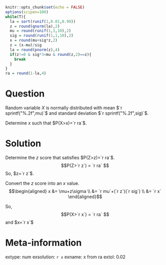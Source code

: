 ```r
knitr::opts_chunk$set(echo = FALSE)
options(scipen=100)
while(T){
  la = sort(runif(1,0.01,0.99))
  z = round(qnorm(la),2)
  mu = round(runif(1,1,10),2)
  sig = round(runif(1,1,10),2)
  x = round(mu+sig*z,2)
  z = (x-mu)/sig
  la = round(pnorm(z),4)
  if(z!=0 & sig*3<mu & round(z,2)==z){
    break
  }
}
ra = round(1-la,4)
```

Question
========

Random variable $X$ is normally distributed with mean $`r sprintf("%.2f",mu)`$ and standard deviation $`r sprintf("%.2f",sig)`$.

Determine $x$ such that $P(X>x)=`r ra`$.


Solution
========

Determine the $z$ score that satisfies $P(Z>z)=`r ra`$.
$$P(Z>`r z`) = `r ra` $$
So, $z=`r z`$.

Convert the $z$ score into an $x$ value.
$$\begin{aligned}
x &= \mu+z\sigma \\
&= `r mu`+(`r z`)(`r sig`) \\
&= `r x` 
\end{aligned}$$

So,
$$P(X>`r x`) = `r ra` $$
and $x=`r x`$


Meta-information
================
extype: num
exsolution: `r x`
exname: x from ra
extol: 0.02
